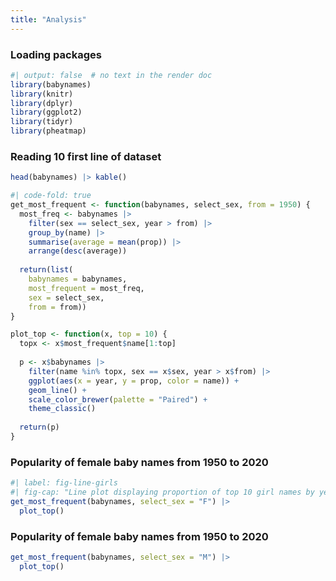 ```yaml
---
title: "Analysis"
---
```


### Loading packages

```r
#| output: false  # no text in the render doc
library(babynames)
library(knitr)
library(dplyr)
library(ggplot2)
library(tidyr)
library(pheatmap)
```

### Reading 10 first line of dataset
```r
head(babynames) |> kable()
```

```r
#| code-fold: true
get_most_frequent <- function(babynames, select_sex, from = 1950) {
  most_freq <- babynames |>
    filter(sex == select_sex, year > from) |>
    group_by(name) |>
    summarise(average = mean(prop)) |>
    arrange(desc(average))
    
  return(list(
    babynames = babynames,
    most_frequent = most_freq,
    sex = select_sex,
    from = from))
}

plot_top <- function(x, top = 10) {
  topx <- x$most_frequent$name[1:top]
  
  p <- x$babynames |>
    filter(name %in% topx, sex == x$sex, year > x$from) |>
    ggplot(aes(x = year, y = prop, color = name)) +
    geom_line() +
    scale_color_brewer(palette = "Paired") +
    theme_classic()
  
  return(p)
}
```

### Popularity of female baby names from 1950 to 2020
```r
#| label: fig-line-girls
#| fig-cap: "Line plot displaying proportion of top 10 girl names by year"
get_most_frequent(babynames, select_sex = "F") |>
  plot_top()
```

### Popularity of female baby names from 1950 to 2020
```r
get_most_frequent(babynames, select_sex = "M") |>
  plot_top()
```
